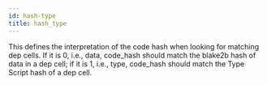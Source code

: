 ```yaml
---
id: hash-type
title: hash_type
---
```


This defines the interpretation of the code hash when looking for matching dep cells. If it is 0, i.e., data, code_hash should match the blake2b hash of data in a dep cell; if it is 1, i.e., type, code_hash should match the Type Script hash of a dep cell.

